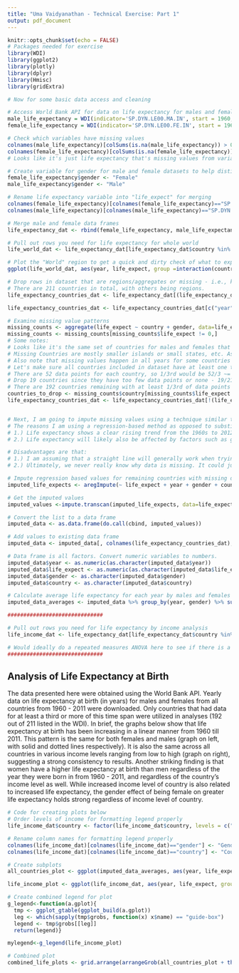 ---
title: "Uma Vaidyanathan - Technical Exercise: Part 1"
output: pdf_document
---

```{r setup, include=FALSE}
knitr::opts_chunk$set(echo = FALSE)
# Packages needed for exercise
library(WDI)
library(ggplot2)
library(plotly)
library(dplyr)
library(Hmisc)
library(gridExtra)

# Now for some basic data access and cleaning

# Access World Bank API for data on life expectancy for males and females
male_life_expectancy = WDI(indicator='SP.DYN.LE00.MA.IN', start = 1960, extra = TRUE)
female_life_expectancy = WDI(indicator='SP.DYN.LE00.FE.IN', start = 1960, extra = TRUE)

# Check which variables have missing values
colnames(male_life_expectancy)[colSums(is.na(male_life_expectancy)) > 0]
colnames(female_life_expectancy)[colSums(is.na(female_life_expectancy)) > 0]
# Looks like it's just life expectancy that's missing values from variables needed for analysis.

# Create variable for gender for male and female datasets to help distinguish when merging
female_life_expectancy$gender <- "Female"
male_life_expectancy$gender <- "Male"

# Rename life expectancy variable into "life_expect" for merging
colnames(female_life_expectancy)[colnames(female_life_expectancy)=="SP.DYN.LE00.FE.IN"] <- "life_expect"
colnames(male_life_expectancy)[colnames(male_life_expectancy)=="SP.DYN.LE00.MA.IN"] <- "life_expect"

# Merge male and female data frames
life_expectancy_dat <- rbind(female_life_expectancy, male_life_expectancy)

# Pull out rows you need for life expectancy for whole world
life_world_dat <- life_expectancy_dat[life_expectancy_dat$country %in% c("World"), ]

# Plot the "World" region to get a quick and dirty check of what to expect
ggplot(life_world_dat, aes(year, life_expect, group =interaction(country, gender), color=country)) + geom_line(aes(linetype=gender)) + xlab('Year') + ylab('Life Expectancy') + labs(title = "Life Expectancy")

# Drop rows in dataset that are regions/aggregates or missing - i.e., keep only countries
# There are 211 countries in total, with others being regions.
life_expectancy_countries_dat <- life_expectancy_dat[(life_expectancy_dat$region!="Aggregates") & (!is.na(life_expectancy_dat$region)),]

life_expectancy_countries_dat <- life_expectancy_countries_dat[c("year", "country", "life_expect", "gender")]

# Examine missing value patterns
missing_counts <- aggregate(life_expect ~ country + gender, data=life_expectancy_countries_dat, function(x) {sum(is.na(x))}, na.action = NULL)
missing_counts <- missing_counts[missing_counts$life_expect != 0,]
# Some notes:
# Looks like it's the same set of countries for males and females that are missing, and the same numbers of males and females missing in every country
# Missing Countries are mostly smaller islands or small states, etc. As such, they likely will not affect world average too much. Most of them to my eye also do not appear to be conflict or disaster prone regions suggesting that this is not necessarily a large part of the reason for missing values. 
# Also note that missing values happen in all years for some countries meaning that some countries have no data whatsoever.
# Let's make sure all countries included in dataset have at least one third of values (arbitrary cutoff) across years so that we impute remaining values with some confidence.
# There are 52 data points for each country, so 1/3rd would be 52/3 ~= 17  years minimum for each country 
# Drop 19 countries since they have too few data points or none - 19/211 = lost 9% of data
# There are 192 countries remaining with at least 1/3rd of data points from 1960-2011.
countries_to_drop <- missing_counts$country[missing_counts$life_expect > 34]
life_expectancy_countries_dat <- life_expectancy_countries_dat[!(life_expectancy_countries_dat$country %in% countries_to_drop),]


# Next, I am going to impute missing values using a technique similar to linear regression called predictive mean matching (PMM). It calculates predicted values using regression. The extra step it then takes is to pick the 5 closest elements to the predicted value by Euclidean distance. These elements are called the donor pool and the final predicted value is chosen from random from this donor pool. PMM can impute values that are not normally distributed, unlike standard linear regression.
# The reasons I am using a regression-based method as opposed to substituting with mean, median, or mode are as follows:
# 1.) Life expectancy shows a clear rising trend from the 1960s to 2012. So, substituting in mean or median will systematically under- or over-estimate towards existing data points
# 2.) Life expectancy will likely also be affected by factors such as gender and country. These can be taken into account in a more explicit way in a regression to help in estimates of missing data

# Disadvantages are that:
# 1.) I am assuming that a straight line will generally work when trying to model life expectancy from all other factors, which may or may not be true. Some countries for example may have huge spikes or dips from events such as wars, or policy changes. It doesn't look that shouldn't affect too many countries that have missing data here, but there's no way of knowing this for certain. Ideally, PMM should also help in handling some of this.
# 2.) Ultimately, we never really know why data is missing. It could just be that it wasn't recorded that year. Or it could be that there were specific reasons it wasn't available that year - e.g., natural disaster, war - which may not be captured entirely with the variables I have specified in the model.

# Impute regression based values for remaining countries with missing data
imputed_life_expects <- aregImpute(~ life_expect + year + gender + country, data = life_expectancy_countries_dat, n.impute = 5, type = "regression")

# Get the imputed values
imputed_values <-impute.transcan(imputed_life_expects, data=life_expectancy_countries_dat, imputation=1, list.out=TRUE, pr=FALSE, check=FALSE)

# Convert the list to a data frame
imputed_data <- as.data.frame(do.call(cbind, imputed_values))

# Add values to existing data frame
imputed_data <- imputed_data[, colnames(life_expectancy_countries_dat), drop = FALSE]

# Data frame is all factors. Convert numeric variables to numbers.
imputed_data$year <- as.numeric(as.character(imputed_data$year))
imputed_data$life_expect <- as.numeric(as.character(imputed_data$life_expect))
imputed_data$gender <- as.character(imputed_data$gender)
imputed_data$country <- as.character(imputed_data$country)

# Calculate average life expectancy for each year by males and females using imputed data
imputed_data_averages <- imputed_data %>% group_by(year, gender) %>% summarise(life_expect = mean(life_expect))

##############################

# Pull out rows you need for life expectancy by income analysis
life_income_dat <- life_expectancy_dat[life_expectancy_dat$country %in% c("Lower middle income" ,"Low income" , "High income", "Upper middle income"), ]

# Would ideally do a repeated measures ANOVA here to see if there is a statistical difference in life expectancy depending on income level of country and age. However, instructions suggest making sure output is suited for a non-technical audience.
##############################
```

## Analysis of Life Expectancy at Birth

The data presented here were obtained using the World Bank API. Yearly data on life expectancy at birth (in years) for males and females from all countries from 1960 - 2011 were downloaded. Only countries that had data for at least a third or more of this time span were utilized in analyses (192 out of 211 listed in the WDI). In brief, the graphs below show that life expectancy at birth has been increasing in a linear manner from 1960 till 2011. This pattern is the same for both females and males (graph on left, with solid and dotted lines respectively). It is also the same across all countries in various income levels ranging from low to high (graph on right), suggesting a strong consistency to results. Another striking finding is that women have a higher life expectancy at birth than men regardless of the year they were born in from 1960 - 2011, and regardless of the country's income level as well. While increased income level of country is also related to increased life expectancy, the gender effect of being female on greater life expectancy holds strong regardless of income level of country.


```{r}
# Code for creating plots below
# Order levels of income for formatting legend properly
life_income_dat$country <- factor(life_income_dat$country, levels = c("High income", "Upper middle income", "Lower middle income", "Low income"))

# Rename column names for formatting legend properly
colnames(life_income_dat)[colnames(life_income_dat)=="gender"] <- "Gender"
colnames(life_income_dat)[colnames(life_income_dat)=="country"] <- "Country"

# Create subplots
all_countries_plot <- ggplot(imputed_data_averages, aes(year, life_expect, group=gender)) + geom_line(aes(linetype=gender)) + xlab('Year') + ylab('Life Expectancy at Birth') + labs(title = "Across All Countries") + ylim(35,85) + theme(title = element_text(size=8), plot.title = element_text(hjust = 0.5), axis.title = element_text(size=12)) 

life_income_plot <- ggplot(life_income_dat, aes(year, life_expect, group =interaction(Country,Gender), color=Country)) + geom_line(aes(linetype=Gender)) + xlab('Year') + ylab(NULL) + labs(title = "By Income Level of Country") + ylim(35,85) + theme(legend.position="bottom", title = element_text(size=8), plot.title = element_text(hjust = 0.5), axis.title = element_text(size=12)) + guides(colour = guide_legend(ncol = 2, nrow = 2), title.position="top", title.hjust = 0.5)

# Create combined legend for plot
g_legend<-function(a.gplot){
  tmp <- ggplot_gtable(ggplot_build(a.gplot))
  leg <- which(sapply(tmp$grobs, function(x) x$name) == "guide-box")
  legend <- tmp$grobs[[leg]]
  return(legend)}

mylegend<-g_legend(life_income_plot)

# Combined plot
combined_life_plots <- grid.arrange(arrangeGrob(all_countries_plot + theme(legend.position="none"), life_income_plot + theme(legend.position="none"), nrow=1, top = "Life Expectancy at Birth"), mylegend, heights=c(6, 1))

```